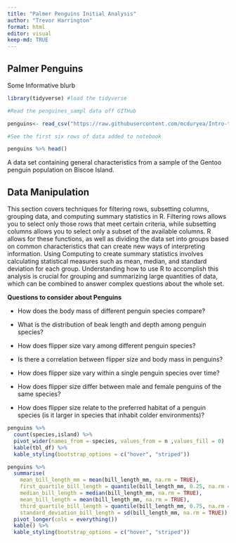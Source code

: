 ```yaml
---
title: "Palmer Penguins Initial Analysis"
author: "Trevor Harrington"
format: html
editor: visual
keep-md: TRUE
---
```


## Palmer Penguins

Some Informative blurb

```r
library(tidyverse) #load the tidyverse

#Read the penguines_sampl data off GITHub

penguins<- read_csv("https://raw.githubusercontent.com/mcduryea/Intro-to-Bioinformatics/main/data/penguins_samp1.csv")

#See the first six rows of data added to notebook

penguins %>% head()

```

A data set containing general characteristics from a sample of the Gentoo penguin population on Biscoe Island.

## Data Manipulation

This section covers techniques for filtering rows, subsetting columns, grouping data, and computing summary statistics in R. Filtering rows allows you to select only those rows that meet certain criteria, while subsetting columns allows you to select only a subset of the available columns. R allows for these functions, as well as dividing the data set into groups based on common characteristics that can create new ways of interpreting information. Using Computing to create summary statistics involves calculating statistical measures such as mean, median, and standard deviation for each group. Understanding how to use R to accomplish this analysis is crucial for grouping and summarizing large quantities of data, which can be combined to answer complex questions about the whole set.

**Questions to consider about Penguins**

-   How does the body mass of different penguin species compare?

-   What is the distribution of beak length and depth among penguin species?

-   How does flipper size vary among different penguin species?

-   Is there a correlation between flipper size and body mass in penguins?

-   How does flipper size vary within a single penguin species over time?

-   How does flipper size differ between male and female penguins of the same species?

-   How does flipper size relate to the preferred habitat of a penguin species (is it larger in species that inhabit colder environments)?

```r
penguins %>% 
  count(species,island) %>% 
  pivot_wider(names_from = species, values_from = n ,values_fill = 0)
  kable(tbl_df) %>%
  kable_styling(bootstrap_options = c("hover", "striped"))
```

```r
penguins %>%
  summarise(
    mean_bill_length_mm = mean(bill_length_mm, na.rm = TRUE),
    first_quartile_bill_length = quantile(bill_length_mm, 0.25, na.rm = TRUE),
    median_bill_length = median(bill_length_mm, na.rm = TRUE),
    mean_bill_length = mean(bill_length_mm, na.rm = TRUE),
    third_quartile_bill_length = quantile(bill_length_mm, 0.75, na.rm = TRUE),
    standard_deviation_bill_length = sd(bill_length_mm, na.rm = TRUE)) %>%
  pivot_longer(cols = everything())
  kable() %>%
  kable_styling(bootstrap_options = c("hover", "striped"))
```

